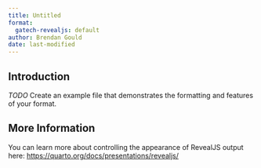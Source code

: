 ```yaml
---
title: Untitled
format:
  gatech-revealjs: default
author: Brendan Gould
date: last-modified
---
```


## Introduction

*TODO* Create an example file that demonstrates the formatting and features of your format.

## More Information

You can learn more about controlling the appearance of RevealJS output here: <https://quarto.org/docs/presentations/revealjs/>
